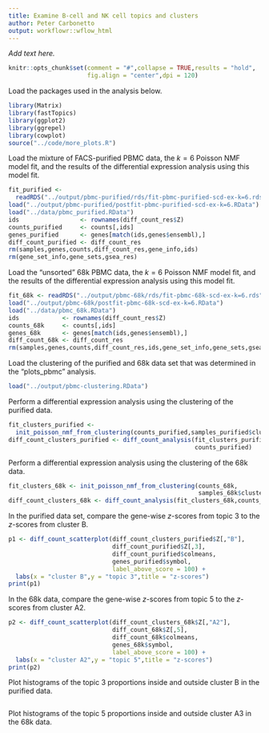 ```yaml
---
title: Examine B-cell and NK cell topics and clusters
author: Peter Carbonetto
output: workflowr::wflow_html
---
```


*Add text here.*

```r
knitr::opts_chunk$set(comment = "#",collapse = TRUE,results = "hold",
                      fig.align = "center",dpi = 120)
```

Load the packages used in the analysis below.

```r
library(Matrix)
library(fastTopics)
library(ggplot2)
library(ggrepel)
library(cowplot)
source("../code/more_plots.R")
```

Load the mixture of FACS-purified PBMC data, the $k = 6$ Poisson NMF
model fit, and the results of the differential expression analysis
using this model fit.

```r
fit_purified <-
  readRDS("../output/pbmc-purified/rds/fit-pbmc-purified-scd-ex-k=6.rds")$fit
load("../output/pbmc-purified/postfit-pbmc-purified-scd-ex-k=6.RData")
load("../data/pbmc_purified.RData")
ids                 <- rownames(diff_count_res$Z)
counts_purified     <- counts[,ids]
genes_purified      <- genes[match(ids,genes$ensembl),]
diff_count_purified <- diff_count_res
rm(samples,genes,counts,diff_count_res,gene_info,ids)
rm(gene_set_info,gene_sets,gsea_res)
```

Load the "unsorted" 68k PBMC data, the $k = 6$ Poisson NMF model fit,
and the results of the differential expression analysis using this
model fit.

```r
fit_68k <- readRDS("../output/pbmc-68k/rds/fit-pbmc-68k-scd-ex-k=6.rds")$fit
load("../output/pbmc-68k/postfit-pbmc-68k-scd-ex-k=6.RData")
load("../data/pbmc_68k.RData")
ids            <- rownames(diff_count_res$Z)
counts_68k     <- counts[,ids]
genes_68k      <- genes[match(ids,genes$ensembl),]
diff_count_68k <- diff_count_res
rm(samples,genes,counts,diff_count_res,ids,gene_set_info,gene_sets,gsea_res)
```

Load the clustering of the purified and 68k data set that was
determined in the "plots_pbmc" analysis.

```r
load("../output/pbmc-clustering.RData")
```

Perform a differential expression analysis using the clustering of the
purified data.

```r
fit_clusters_purified <-
  init_poisson_nmf_from_clustering(counts_purified,samples_purified$cluster)
diff_count_clusters_purified <- diff_count_analysis(fit_clusters_purified,
                                                    counts_purified)
```

Perform a differential expression analysis using the clustering of the
68k data.

```r
fit_clusters_68k <- init_poisson_nmf_from_clustering(counts_68k,
                                                     samples_68k$cluster)
diff_count_clusters_68k <- diff_count_analysis(fit_clusters_68k,counts_68k)
```

In the purified data set, compare the gene-wise *z*-scores from topic
3 to the $z$-scores from cluster B.

```r
p1 <- diff_count_scatterplot(diff_count_clusters_purified$Z[,"B"],
                             diff_count_purified$Z[,3],
							 diff_count_purified$colmeans,
							 genes_purified$symbol,
							 label_above_score = 100) +
  labs(x = "cluster B",y = "topic 3",title = "z-scores")
print(p1)
```

In the 68k data, compare the gene-wise *z*-scores from topic 5 to the
$z$-scores from cluster A2.

```r
p2 <- diff_count_scatterplot(diff_count_clusters_68k$Z[,"A2"],
                             diff_count_68k$Z[,5],
							 diff_count_68k$colmeans,
							 genes_68k$symbol,
							 label_above_score = 100) +
  labs(x = "cluster A2",y = "topic 5",title = "z-scores")
print(p2)
```

Plot histograms of the topic 3 proportions inside and outside
cluster B in the purified data.

```r
```

Plot histograms of the topic 5 proportions inside and outside cluster
A3 in the 68k data.

```r
```
